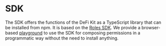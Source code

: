 # SDK

The SDK offers the functions of the DeFi Kit as a TypeScript library that can be installed from npm.
It is based on the [Roles SDK](https://github.com/gnosis/zodiac-modifier-roles/tree/main/packages/sdk).
We provide a browser-based [playground](/sdk-playground) to use the SDK for composing permissions in a programmatic way without the need to install anything.
